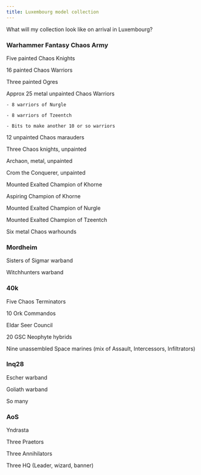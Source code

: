```yaml
---
title: Luxembourg model collection
---
```


What will my collection look like on arrival in Luxembourg?

### Warhammer Fantasy Chaos Army

Five painted Chaos Knights

16 painted Chaos Warriors

Three painted Ogres

Approx 25 metal unpainted Chaos Warriors

    - 8 warriors of Nurgle

    - 8 warriors of Tzeentch

    - Bits to make another 10 or so warriors

12 unpainted Chaos marauders

Three Chaos knights, unpainted

Archaon, metal, unpainted

Crom the Conquerer, unpainted

Mounted Exalted Champion of Khorne

Aspiring Champion of Khorne

Mounted Exalted Champion of Nurgle

Mounted Exalted Champion of Tzeentch

Six metal Chaos warhounds

### Mordheim

Sisters of Sigmar warband

Witchhunters warband

### 40k

Five Chaos Terminators

10 Ork Commandos

Eldar Seer Council

20 GSC Neophyte hybrids

Nine unassembled Space marines (mix of Assault, Intercessors, Infiltrators)

### Inq28

Escher warband

Goliath warband

So many 


### AoS

Yndrasta

Three Praetors

Three Annihilators

Three HQ (Leader, wizard, banner)